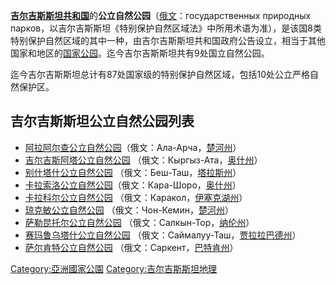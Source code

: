 '''[[吉尔吉斯斯坦共和国|吉尔吉斯斯坦共和国]]'''的'''公立自然公园'''（[[俄文|俄文]]：государственных природных парков，以吉尔吉斯斯坦《特别保护自然区域法》中所用术语为准），是该国8类特别保护自然区域的其中一种，由吉尔吉斯斯坦共和国政府公告设立，相当于其他国家和地区的[[国家公园|国家公园]]。迄今吉尔吉斯斯坦共有9处国立自然公园。

迄今吉尔吉斯斯坦总计有87处国家级的特别保护自然区域，包括10处公立严格自然保护区。
==吉尔吉斯斯坦公立自然公园列表==
*[[阿拉阿尔查公立自然公园|阿拉阿尔查公立自然公园]]（俄文：Ала-Арча，[[楚河州|楚河州]]）
*[[吉尔吉斯阿塔公立自然公园|吉尔吉斯阿塔公立自然公园]] （俄文：Кыргыз-Ата，[[奥什州|奥什州]]）
*[[别什塔什公立自然公园|别什塔什公立自然公园]] （俄文：Беш-Таш，[[塔拉斯州|塔拉斯州]]）
*[[卡拉索洛公立自然公园|卡拉索洛公立自然公园]]（俄文：Кара-Шоро，[[奥什州|奥什州]]）
*[[卡拉科尔公立自然公园|卡拉科尔公立自然公园]] （俄文：Каракол，[[伊塞克湖州|伊塞克湖州]]）
*[[琼克敏公立自然公园|琼克敏公立自然公园]] （俄文：Чон-Кемин，[[楚河州|楚河州]]）
*[[萨勒昆托尔公立自然公园|萨勒昆托尔公立自然公园]] （俄文：Салкын-Тор，[[纳伦州|纳伦州]]）
*[[赛玛鲁乌塔什公立自然公园|赛玛鲁乌塔什公立自然公园]] （俄文：Саймалуу-Таш，[[贾拉拉巴德州|贾拉拉巴德州]]）
*[[萨尔肯特公立自然公园|萨尔肯特公立自然公园]] （俄文：Саркент，[[巴特肯州|巴特肯州]]）

[[Category:亞洲國家公園|Category:亞洲國家公園]]
[[Category:吉尔吉斯斯坦地理|Category:吉尔吉斯斯坦地理]]